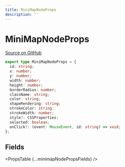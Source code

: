 ```yaml
---
title: MiniMapNodeProps
description: ''
---
```



# MiniMapNodeProps

[Source on GitHub](https://github.com/xyflow/xyflow/blob/487b13c9ad8903789f56c6fcfd8222f9cb74b812/packages/react/src/additional-components/MiniMap/types.ts/#L60)

```ts
export type MiniMapNodeProps = {
  id: string;
  x: number;
  y: number;
  width: number;
  height: number;
  borderRadius: number;
  className: string;
  color: string;
  shapeRendering: string;
  strokeColor: string;
  strokeWidth: number;
  style?: CSSProperties;
  selected: boolean;
  onClick?: (event: MouseEvent, id: string) => void;
};
```

## Fields

<PropsTable {...minimapNodePropsFields} />
